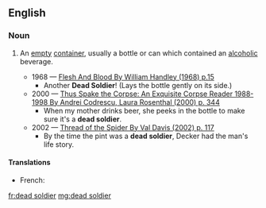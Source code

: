 ==English==

===Noun===
{{en-noun}}

# {{lb|en|slang}} An [[empty]] [[container]], usually a bottle or can which contained an [[alcoholic]] beverage.
#* 1968 — [http://books.google.com/books?id=m98gnRj_03sC&pg=PA15&dq=beer+%22dead+soldier%22&lr=&num=100&ei=KTmBR4GqNYKwsgPB4_yxDg&sig=vum-qIXAoo086T5x8bn1yiqQKsg Flesh And Blood By William Handley (1968) p.15]
#** Another '''Dead Soldier'''! (Lays the bottle gently on its side.)
#* 2000 — [http://books.google.com/books?id=YKE8WhEh7S0C&pg=PA344&dq=beer+%22dead+soldier%22&lr=&num=100&ei=KTmBR4GqNYKwsgPB4_yxDg&sig=9l1nunz8r_gf3DvlYniyCg3ivkM Thus Spake the Corpse: An Exquisite Corpse Reader 1988-1998 By Andrei Codrescu, Laura Rosenthal (2000) p. 344]
#** When my mother drinks beer, she peeks in the bottle to make sure it's a '''dead soldier'''.
#* 2002 — [http://books.google.com/books?id=pcobKfRbSZMC&pg=PA117&dq=beer+%22dead+soldier%22&lr=&num=100&ei=KTmBR4GqNYKwsgPB4_yxDg&sig=08PdHMCDGLrdaER_quszxfriybo Thread of the Spider By Val Davis (2002) p. 117]
#** By the time the pint was a '''dead soldier''', Decker had the man's life story.

====Translations====
{{trans-top|empty container}}
* French: {{qualifier|slang}} {{t+|fr|cadavre|m}}
{{trans-mid}}
{{trans-bottom}}

[[fr:dead soldier]]
[[mg:dead soldier]]